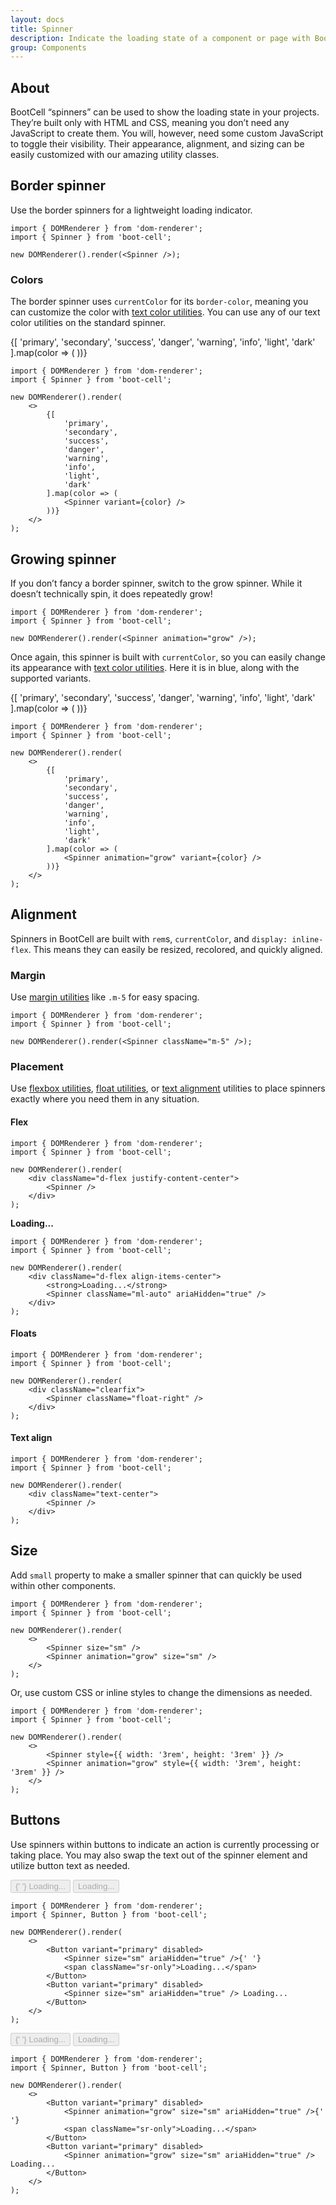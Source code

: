 ```yaml
---
layout: docs
title: Spinner
description: Indicate the loading state of a component or page with BootCell spinners, built entirely with HTML, CSS, and no JavaScript.
group: Components
---
```




## About

BootCell “spinners” can be used to show the loading state in your projects.
They’re built only with HTML and CSS, meaning you don’t need any JavaScript to create them.
You will, however, need some custom JavaScript to toggle their visibility.
Their appearance, alignment, and sizing can be easily customized with our amazing utility classes.

## Border spinner

Use the border spinners for a lightweight loading indicator.

<Example>
    <Spinner />
</Example>

```tsx
import { DOMRenderer } from 'dom-renderer';
import { Spinner } from 'boot-cell';

new DOMRenderer().render(<Spinner />);
```

### Colors

The border spinner uses `currentColor` for its `border-color`,
meaning you can customize the color with [text color utilities][1].
You can use any of our text color utilities on the standard spinner.

<Example>
    {[
        'primary',
        'secondary',
        'success',
        'danger',
        'warning',
        'info',
        'light',
        'dark'
    ].map(color => (
        <Spinner variant={color} />
    ))}
</Example>

```tsx
import { DOMRenderer } from 'dom-renderer';
import { Spinner } from 'boot-cell';

new DOMRenderer().render(
    <>
        {[
            'primary',
            'secondary',
            'success',
            'danger',
            'warning',
            'info',
            'light',
            'dark'
        ].map(color => (
            <Spinner variant={color} />
        ))}
    </>
);
```

## Growing spinner

If you don’t fancy a border spinner, switch to the grow spinner.
While it doesn’t technically spin, it does repeatedly grow!

<Example>
    <Spinner animation="grow" />
</Example>

```tsx
import { DOMRenderer } from 'dom-renderer';
import { Spinner } from 'boot-cell';

new DOMRenderer().render(<Spinner animation="grow" />);
```

Once again, this spinner is built with `currentColor`, so you can easily change its appearance with [text color utilities][1].
Here it is in blue, along with the supported variants.

<Example>
    {[
        'primary',
        'secondary',
        'success',
        'danger',
        'warning',
        'info',
        'light',
        'dark'
    ].map(color => (
        <Spinner animation="grow" variant={color} />
    ))}
</Example>

```tsx
import { DOMRenderer } from 'dom-renderer';
import { Spinner } from 'boot-cell';

new DOMRenderer().render(
    <>
        {[
            'primary',
            'secondary',
            'success',
            'danger',
            'warning',
            'info',
            'light',
            'dark'
        ].map(color => (
            <Spinner animation="grow" variant={color} />
        ))}
    </>
);
```

## Alignment

Spinners in BootCell are built with `rem`s, `currentColor`, and `display: inline-flex`.
This means they can easily be resized, recolored, and quickly aligned.

### Margin

Use [margin utilities][2] like `.m-5` for easy spacing.

<Example>
    <Spinner className="m-5" />
</Example>

```tsx
import { DOMRenderer } from 'dom-renderer';
import { Spinner } from 'boot-cell';

new DOMRenderer().render(<Spinner className="m-5" />);
```

### Placement

Use [flexbox utilities][3], [float utilities][4], or [text alignment][5] utilities to place spinners exactly
where you need them in any situation.

#### Flex

<Example>
    <div className="d-flex justify-content-center">
        <Spinner />
    </div>
</Example>

```tsx
import { DOMRenderer } from 'dom-renderer';
import { Spinner } from 'boot-cell';

new DOMRenderer().render(
    <div className="d-flex justify-content-center">
        <Spinner />
    </div>
);
```

<Example>
    <div className="d-flex align-items-center">
        <strong>Loading...</strong>
        <Spinner className="ml-auto" aria-hidden="true" />
    </div>
</Example>

```tsx
import { DOMRenderer } from 'dom-renderer';
import { Spinner } from 'boot-cell';

new DOMRenderer().render(
    <div className="d-flex align-items-center">
        <strong>Loading...</strong>
        <Spinner className="ml-auto" ariaHidden="true" />
    </div>
);
```

#### Floats

<Example>
    <div className="clearfix">
        <Spinner className="float-right" />
    </div>
</Example>

```tsx
import { DOMRenderer } from 'dom-renderer';
import { Spinner } from 'boot-cell';

new DOMRenderer().render(
    <div className="clearfix">
        <Spinner className="float-right" />
    </div>
);
```

#### Text align

<Example>
    <div className="text-center">
        <Spinner />
    </div>
</Example>

```tsx
import { DOMRenderer } from 'dom-renderer';
import { Spinner } from 'boot-cell';

new DOMRenderer().render(
    <div className="text-center">
        <Spinner />
    </div>
);
```

## Size

Add `small` property to make a smaller spinner that can quickly be used within other components.

<Example>
    <Spinner size="sm" />
    <Spinner animation="grow" size="sm" />
</Example>

```tsx
import { DOMRenderer } from 'dom-renderer';
import { Spinner } from 'boot-cell';

new DOMRenderer().render(
    <>
        <Spinner size="sm" />
        <Spinner animation="grow" size="sm" />
    </>
);
```

Or, use custom CSS or inline styles to change the dimensions as needed.

<Example>
    <Spinner style={{ width: '3rem', height: '3rem' }} />
    <Spinner animation="grow" style={{ width: '3rem', height: '3rem' }} />
</Example>

```tsx
import { DOMRenderer } from 'dom-renderer';
import { Spinner } from 'boot-cell';

new DOMRenderer().render(
    <>
        <Spinner style={{ width: '3rem', height: '3rem' }} />
        <Spinner animation="grow" style={{ width: '3rem', height: '3rem' }} />
    </>
);
```

## Buttons

Use spinners within buttons to indicate an action is currently processing or taking place.
You may also swap the text out of the spinner element and utilize button text as needed.

<Example>
    <Button variant="primary" disabled>
        <Spinner size="sm" ariaHidden="true" />{' '}
        <span className="sr-only">Loading...</span>
    </Button>
    <Button variant="primary" disabled>
        <Spinner size="sm" ariaHidden="true" /> Loading...
    </Button>
</Example>

```tsx
import { DOMRenderer } from 'dom-renderer';
import { Spinner, Button } from 'boot-cell';

new DOMRenderer().render(
    <>
        <Button variant="primary" disabled>
            <Spinner size="sm" ariaHidden="true" />{' '}
            <span className="sr-only">Loading...</span>
        </Button>
        <Button variant="primary" disabled>
            <Spinner size="sm" ariaHidden="true" /> Loading...
        </Button>
    </>
);
```

<Example>
    <Button variant="primary" disabled>
        <Spinner animation="grow" size="sm" ariaHidden="true" />{' '}
        <span className="sr-only">Loading...</span>
    </Button>
    <Button variant="primary" disabled>
        <Spinner animation="grow" size="sm" ariaHidden="true" /> Loading...
    </Button>
</Example>

```tsx
import { DOMRenderer } from 'dom-renderer';
import { Spinner, Button } from 'boot-cell';

new DOMRenderer().render(
    <>
        <Button variant="primary" disabled>
            <Spinner animation="grow" size="sm" ariaHidden="true" />{' '}
            <span className="sr-only">Loading...</span>
        </Button>
        <Button variant="primary" disabled>
            <Spinner animation="grow" size="sm" ariaHidden="true" /> Loading...
        </Button>
    </>
);
```

[1]: https://getbootstrap.com/docs/4.5/utilities/colors/
[2]: https://getbootstrap.com/docs/4.5/utilities/spacing/
[3]: https://getbootstrap.com/docs/4.5/utilities/flex/
[4]: https://getbootstrap.com/docs/4.5/utilities/float/
[5]: https://getbootstrap.com/docs/4.5/content/typography/
